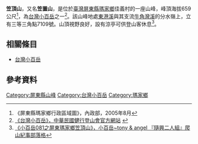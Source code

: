 {{Infobox Mountain
| 名稱 = 笠頂山
| 照片 =
| 照片說明 =
| 海拔 = {{convert|659|m|ft|0}}
| listing = [[台灣小百岳|台灣小百岳]]
| 位置 = {{TWN}}[[屏東縣|屏東縣]][[瑪家鄉|瑪家鄉]]
| 山脈 =[[中央山脈|中央山脈]]
| 相對高度 =
| coordinates = {{coord|22|39|00|N|120|38|38|E|type:mountain_region:TW|display=inline,title}}
| 地形圖 = 
| 類別 =
| 年齡 = 
| 最近噴發 =
| 首次登頂 =
| 最容易的攀登路線 =
| pushpin_map = Taiwan
| pushpin_map_caption = 笠頂山的位置
}}
'''笠頂山'''，又名'''笠置山'''，是位於[[臺灣|臺灣]][[屏東縣|屏東縣]][[瑪家鄉|瑪家鄉]]佳義村的一座山峰，峰頂海拔659公尺<ref>《屏東縣瑪家鄉行政區域圖》，內政部，2005年8月</ref>，為[[台灣小百岳|台灣小百岳]]之一<ref>
[http://alpineclub.machinerytoday.com/tier/front/bin/ptlist.phtml?Category=100106550 《台灣小百岳》，中華民國健行登山會官方網站] {{webarchive|url=https://web.archive.org/web/20120418133914/http://alpineclub.machinerytoday.com/tier/front/bin/ptlist.phtml?Category=100106550 |date=2012-04-18 }}</ref>。該山峰地處[[東港溪|東港溪]]與其支流[[牛角灣溪|牛角灣溪]]的分水嶺上，立有三等三角點7109號。山頂視野良好，設有涼亭可供登山客休息<ref>[http://tw.myblog.yahoo.com/jw!BKd1BPGFBUa2obDSd2tyePtp/article?mid=954 《小百岳081之屏東瑪家鄉笠頂山》，小百岳~tony & angel 『隨興二人組』爬山紀事部落格]{{dead link|date=2018年4月 |bot=InternetArchiveBot |fix-attempted=yes }}</ref>。

==相關條目==
*[[台灣小百岳|台灣小百岳]]

==參考資料==
<div class="references-small">
<references />
</div>

[[Category:屏東縣山峰|Category:屏東縣山峰]]
[[Category:台灣小百岳|Category:台灣小百岳]]
[[Category:瑪家鄉|Category:瑪家鄉]]